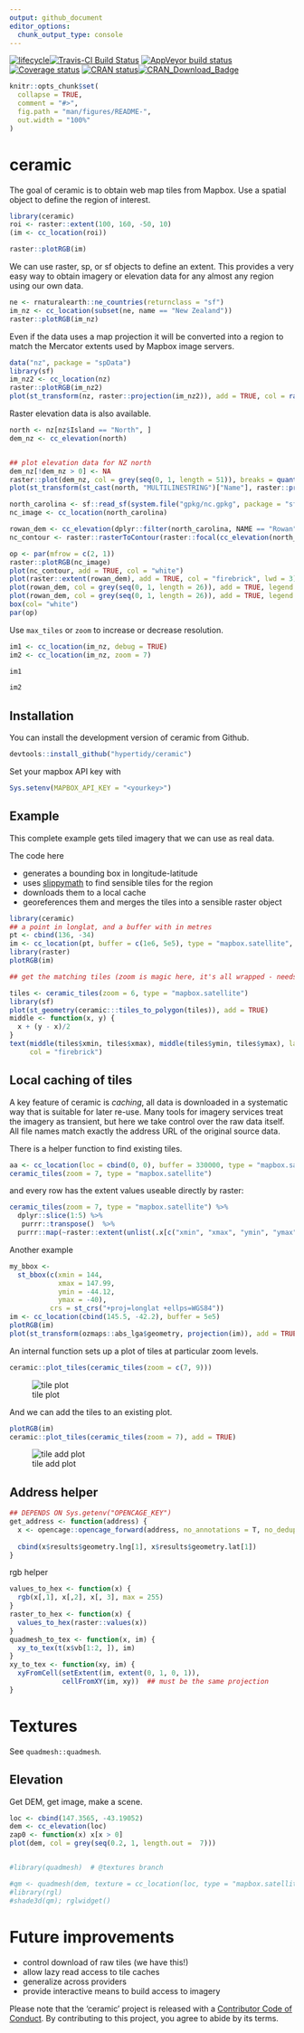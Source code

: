```yaml
---
output: github_document
editor_options: 
  chunk_output_type: console
---
```


<!-- README.md is generated from README.Rmd. Please edit that file -->

  [![lifecycle](https://img.shields.io/badge/lifecycle-maturing-blue.svg)](https://www.tidyverse.org/lifecycle/#maturing)[![Travis-CI Build Status](https://travis-ci.org/hypertidy/ceramic.svg?branch=master)](https://travis-ci.org/hypertidy/ceramic) [![AppVeyor build status](https://ci.appveyor.com/api/projects/status/slut5jxc9lta8pml/branch/master?svg=true)](https://ci.appveyor.com/project/mdsumner/ceramic)  [![Coverage status](https://codecov.io/gh/hypertidy/ceramic/branch/master/graph/badge.svg)](https://codecov.io/github/hypertidy/ceramic?branch=master) [![CRAN status](https://www.r-pkg.org/badges/version/ceramic)](https://cran.r-project.org/package=ceramic)[![CRAN\_Download\_Badge](http://cranlogs.r-pkg.org/badges/ceramic)](https://cran.r-project.org/package=ceramic)

```r
knitr::opts_chunk$set(
  collapse = TRUE,
  comment = "#>",
  fig.path = "man/figures/README-",
  out.width = "100%"
)
```
# ceramic

The goal of ceramic is to obtain web map tiles from Mapbox. Use a spatial object to define the region of interest. 


```r
library(ceramic)
roi <- raster::extent(100, 160, -50, 10)
(im <- cc_location(roi))

raster::plotRGB(im)
```




We can use raster, sp, or sf objects to define an extent. This provides a very easy way to obtain imagery or elevation data for any almost any region using our own data. 

```r
ne <- rnaturalearth::ne_countries(returnclass = "sf")
im_nz <- cc_location(subset(ne, name == "New Zealand"))
raster::plotRGB(im_nz)
```

Even if the data uses a map projection it will be converted into a region to match the Mercator extents used by Mapbox image servers. 

```r
data("nz", package = "spData")
library(sf)
im_nz2 <- cc_location(nz)
raster::plotRGB(im_nz2)
plot(st_transform(nz, raster::projection(im_nz2)), add = TRUE, col = rainbow(nrow(nz), alpha = 0.5))
```

Raster elevation data is also available. 

```r
north <- nz[nz$Island == "North", ]
dem_nz <- cc_elevation(north)


## plot elevation data for NZ north
dem_nz[!dem_nz > 0] <- NA
raster::plot(dem_nz, col = grey(seq(0, 1, length = 51)), breaks = quantile(raster::values(dem_nz), seq(0, 1, length = 52), na.rm = TRUE), legend = FALSE)
plot(st_transform(st_cast(north, "MULTILINESTRING")["Name"], raster::projection(dem_nz)), add = TRUE, lwd = 5)

```

```r
north_carolina <- sf::read_sf(system.file("gpkg/nc.gpkg", package = "sf", mustWork = TRUE))
nc_image <- cc_location(north_carolina)

rowan_dem <- cc_elevation(dplyr::filter(north_carolina, NAME == "Rowan"))
nc_contour <- raster::rasterToContour(raster::focal(cc_elevation(north_carolina), matrix(1, 3, 3)), levels = pretty(values(rowan_dem)))
```

```r
op <- par(mfrow = c(2, 1))
raster::plotRGB(nc_image)
plot(nc_contour, add = TRUE, col = "white")
plot(raster::extent(rowan_dem), add = TRUE, col = "firebrick", lwd = 3)
plot(rowan_dem, col = grey(seq(0, 1, length = 26)), add = TRUE, legend = FALSE)
plot(rowan_dem, col = grey(seq(0, 1, length = 26)), add = TRUE, legend = FALSE)
box(col= "white")
par(op)
```

Use `max_tiles` or `zoom` to increase or decrease resolution. 

```r
im1 <- cc_location(im_nz, debug = TRUE)
im2 <- cc_location(im_nz, zoom = 7)

im1

im2
```




## Installation

You can install the development version of ceramic from  Github. 

```R
devtools::install_github("hypertidy/ceramic")
```

Set your mapbox API key with 

```R
Sys.setenv(MAPBOX_API_KEY = "<yourkey>")
```

## Example

This complete example gets tiled imagery that we can use as real data. 

The code here

* generates a bounding box in longitude-latitude
* uses [slippymath](https://github.com/MilesMcBain/slippymath/) to find sensible tiles for the region
* downloads them to a local cache
* georeferences them and merges the tiles into a sensible raster object

```r
library(ceramic)
## a point in longlat, and a buffer with in metres
pt <- cbind(136, -34)
im <- cc_location(pt, buffer = c(1e6, 5e5), type = "mapbox.satellite", debug = T)
library(raster)
plotRGB(im)

## get the matching tiles (zoom is magic here, it's all wrapped - needs thought)

tiles <- ceramic_tiles(zoom = 6, type = "mapbox.satellite")
library(sf)
plot(st_geometry(ceramic:::tiles_to_polygon(tiles)), add = TRUE)
middle <- function(x, y) {
  x + (y - x)/2
}
text(middle(tiles$xmin, tiles$xmax), middle(tiles$ymin, tiles$ymax), lab = sprintf("[%i,%i]", tiles$tile_x, tiles$tile_y), 
     col = "firebrick")
```





## Local caching of tiles

A key feature of ceramic is *caching*, all data is downloaded in a systematic way that is suitable for later re-use. Many tools for imagery services treat the imagery as transient, but here we take control over the raw data itself. All file names match exactly the address URL of the original source data. 

There is a helper function to find existing tiles. 

```r
aa <- cc_location(loc = cbind(0, 0), buffer = 330000, type = "mapbox.satellite")
ceramic_tiles(zoom = 7, type = "mapbox.satellite")
```

and every row has the extent values useable directly by raster: 

```r
ceramic_tiles(zoom = 7, type = "mapbox.satellite") %>% 
  dplyr::slice(1:5) %>% 
   purrr::transpose()  %>% 
  purrr::map(~raster::extent(unlist(.x[c("xmin", "xmax", "ymin", "ymax")])))
```


Another example

```r
my_bbox <-
  st_bbox(c(xmin = 144,
            xmax = 147.99,
            ymin = -44.12,
            ymax = -40),
          crs = st_crs("+proj=longlat +ellps=WGS84"))
im <- cc_location(cbind(145.5, -42.2), buffer = 5e5)
plotRGB(im)
plot(st_transform(ozmaps::abs_lga$geometry, projection(im)), add = TRUE, lwd = 2, border = "white")
```

An internal function sets up a plot of tiles at particular zoom levels. 

```R
ceramic::plot_tiles(ceramic_tiles(zoom = c(7, 9)))
```

![tile plot](man/figures/README-tile-plot.png)

And we can add the tiles to an existing plot. 

```R
plotRGB(im)
ceramic::plot_tiles(ceramic_tiles(zoom = 7), add = TRUE)
```

![tile add plot](man/figures/README-tile-add-plot.png)


## Address helper

```r
## DEPENDS ON Sys.getenv("OPENCAGE_KEY")
get_address <- function(address) {
  x <- opencage::opencage_forward(address, no_annotations = T, no_dedupe = T)
  
  cbind(x$results$geometry.lng[1], x$results$geometry.lat[1])
}
```

rgb helper

```r
values_to_hex <- function(x) {
  rgb(x[,1], x[,2], x[, 3], max = 255)
}
raster_to_hex <- function(x) {
  values_to_hex(raster::values(x))
}
quadmesh_to_tex <- function(x, im) {
  xy_to_tex(t(x$vb[1:2, ]), im)
}
xy_to_tex <- function(xy, im) {
  xyFromCell(setExtent(im, extent(0, 1, 0, 1)), 
             cellFromXY(im, xy))  ## must be the same projection
}
```
# Textures 

See `quadmesh::quadmesh`. 

## Elevation

Get DEM, get image, make a scene. 

```r

loc <- cbind(147.3565, -43.19052)
dem <- cc_elevation(loc)
zap0 <- function(x) x[x > 0]
plot(dem, col = grey(seq(0.2, 1, length.out =  7)))


#library(quadmesh)  # @textures branch

#qm <- quadmesh(dem, texture = cc_location(loc, type = "mapbox.satellite"))
#library(rgl)
#shade3d(qm); rglwidget()

```

# Future improvements


* control download of raw tiles (we have this!)
* allow lazy read access to tile caches
* generalize across providers
* provide interactive means to build access to imagery



Please note that the 'ceramic' project is released with a [Contributor Code of Conduct](CODE_OF_CONDUCT.md). By contributing to this project, you agree to abide by its terms.



